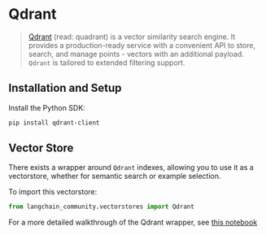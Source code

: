 # Qdrant

> [Qdrant](https://qdrant.tech/documentation/) (read: quadrant) is a vector similarity search engine.
> It provides a production-ready service with a convenient API to store, search, and manage
> points - vectors with an additional payload. `Qdrant` is tailored to extended filtering support.

## Installation and Setup

Install the Python SDK:

```bash
pip install qdrant-client
```

## Vector Store

There exists a wrapper around `Qdrant` indexes, allowing you to use it as a vectorstore,
whether for semantic search or example selection.

To import this vectorstore:

```python
from langchain_community.vectorstores import Qdrant
```

For a more detailed walkthrough of the Qdrant wrapper, see [this notebook](/docs/integrations/vectorstores/qdrant)
